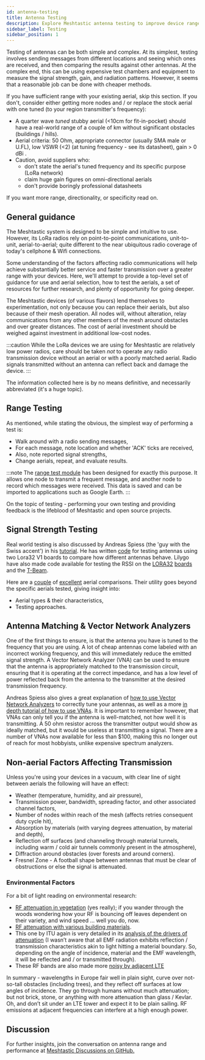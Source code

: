 ```yaml
---
id: antenna-testing
title: Antenna Testing
description: Explore Meshtastic antenna testing to improve device range. Learn simple to advanced techniques for selecting the right antenna, ensuring effective and cost-efficient communication.
sidebar_label: Testing
sidebar_position: 1
---
```


Testing of antennas can be both simple and complex. At its simplest, testing involves sending messages from different locations and seeing which ones are received, and then comparing the results against other antennas. At the complex end, this can be using expensive test chambers and equipment to measure the signal strength, gain, and radiation patterns. However, it seems that a reasonable job can be done with cheaper methods.

If you have sufficient range with your existing aerial, skip this section. If you don't, consider either getting more nodes and / or replace the stock aerial with one tuned (to your region transmitter's frequency):

- A quarter wave _tuned_ stubby aerial (\<10cm for fit-in-pocket) should have a real-world range of a couple of km without significant obstacles (buildings / hills).
- Aerial criteria: 50 Ohm, appropriate connector (usually SMA male or U.FL), low VSWR (\<2) (at tuning frequency - see its datasheet), gain > 0 dBi .
- Caution, avoid suppliers who:
  - don't state the aerial's tuned frequency and its specific purpose (LoRa network)
  - claim huge gain figures on omni-directional aerials
  - don't provide boringly professional datasheets

If you want more range, directionality, or specificity read on.

## General guidance

The Meshtastic system is designed to be simple and intuitive to use. However, its LoRa radios rely on point-to-point communications, unit-to-unit, aerial-to-aerial; quite different to the near ubiquitous radio coverage of today's cellphone & Wifi connections.

Some understanding of the factors affecting radio communications will help achieve substantially better service and faster transmission over a greater range with your devices. Here, we'll attempt to provide a top-level set of guidance for use and aerial selection, how to test the aerials, a set of resources for further research, and plenty of opportunity for going deeper.

The Meshtastic devices (of various flavors) lend themselves to experimentation, not only because you can replace their aerials, but also because of their mesh operation. All nodes will, without alteration, relay communications from any other members of the mesh around obstacles and over greater distances. The cost of aerial investment should be weighed against investment in additional low-cost nodes.

:::caution
While the LoRa devices we are using for Meshtastic are relatively low power radios, care should be taken _not_ to operate any radio transmission device without an aerial or with a poorly matched aerial. Radio signals transmitted without an antenna can reflect back and damage the device.
:::

The information collected here is by no means definitive, and necessarily abbreviated (it's a huge topic).

## Range Testing

As mentioned, while stating the obvious, the simplest way of performing a test is:

- Walk around with a radio sending messages,
- For each message, note location and whether 'ACK' ticks are received,
- Also, note reported signal strengths,
- Change aerials, repeat, and evaluate results.

:::note
The [range test module](/docs/configuration/module/range-test) has been designed for exactly this purpose. It allows one node to transmit a frequent message, and another node to record which messages were received. This data is saved and can be imported to applications such as Google Earth.
:::

On the topic of testing - performing your own testing and providing feedback is the lifeblood of Meshtastic and open source projects.

## Signal Strength Testing

Real world testing is also discussed by Andreas Spiess (the 'guy with the Swiss accent') in his [tutorial](https://www.youtube.com/watch?v=J3PBL9oLPX8). He has written [code](https://github.com/SensorsIot/Antenna-Tester) for testing antennas using two Lora32 V1 boards to compare how different antennas behave. Lilygo have also made code available for testing the RSSI on the [LORA32](https://github.com/LilyGO/TTGO-LORA32) [boards](https://github.com/Xinyuan-LilyGO/TTGO-LoRa-Series) and the [T-Beam](https://github.com/LilyGO/TTGO-T-Beam).

Here are a [couple](https://medium.com/home-wireless/testing-lora-antennas-at-915mhz-6d6b41ac8f1d) of [excellent](https://medium.com/home-wireless/testing-and-reviewing-lora-antennas-5b37dfa594a3) aerial comparisons. Their utility goes beyond the specific aerials tested, giving insight into:

- Aerial types & their characteristics,
- Testing approaches.

## Antenna Matching & Vector Network Analyzers

One of the first things to ensure, is that the antenna you have is tuned to the frequency that you are using. A lot of cheap antennas come labeled with an incorrect working frequency, and this will immediately reduce the emitted signal strength. A Vector Network Analyzer (VNA) can be used to ensure that the antenna is appropriately matched to the transmission circuit, ensuring that it is operating at the correct impedance, and has a low level of power reflected back from the antenna to the transmitter at the desired transmission frequency.

Andreas Spiess also gives a great explanation of [how to use Vector Network Analyzers](https://www.youtube.com/watch?v=ZpKoLvqOWyc) to correctly tune your antennas, as well as a more [in depth tutorial of how to use VNAs](https://www.youtube.com/watch?v=_pjcEKQY_Tk). It is important to remember however, that VNAs can only tell you if the antenna is well-matched, not how well it is transmitting. A 50 ohm resistor across the transmitter output would show as ideally matched, but it would be useless at transmitting a signal. There are a number of VNAs now available for less than $100, making this no longer out of reach for most hobbyists, unlike expensive spectrum analyzers.

## Non-aerial Factors Affecting Transmission

Unless you're using your devices in a vacuum, with clear line of sight between aerials the following will have an effect:

- Weather (temperature, humidity, and air pressure),
- Transmission power, bandwidth, spreading factor, and other associated channel factors,
- Number of nodes within reach of the mesh (affects retries consequent duty cycle hit),
- Absorption by materials (with varying degrees attenuation, by material and depth),
- Reflection off surfaces (and channeling through material tunnels, including warm / cold air tunnels commonly present in the atmosphere),
- Diffraction around obstacles (over forests and around corners).
- Fresnel Zone - A football shape between antennas that must be clear of obstructions or else the signal is attenuated.

### Environmental Factors

For a bit of light reading on environmental research:

- [RF attenuation in vegetation](https://web.archive.org/web/20201216041455/https://www.itu.int/dms_pubrec/itu-r/rec/p/R-REC-P.833-9-201609-I!!PDF-E.pdf) (yes really); if you wander through the woods wondering how your RF is bouncing off leaves dependent on their variety, and wind speed … well you do, now.
- [RF attenuation with various building materials](https://web.archive.org/web/20230606172231/https://www.ofcom.org.uk/__data/assets/pdf_file/0016/84022/building_materials_and_propagation.pdf).
- This one by ITU again is very detailed in its [analysis of the drivers of attenuation](https://web.archive.org/web/20211005174833/https://www.itu.int/dms_pubrec/itu-r/rec/p/R-REC-P.2040-1-201507-I!!PDF-E.pdf) (I wasn’t aware that all EMF radiation exhibits reflection / transmission characteristics akin to light hitting a material boundary. So, depending on the angle of incidence, material and the EMF wavelength, it will be reflected and / or transmitted through).
- These RF bands are also made more [noisy by adjacent LTE](https://www.ofcom.org.uk/__data/assets/pdf_file/0023/55922/lte-coexistence.pdf)

In summary - wavelengths in Europe fair well in plain sight, curve over not-so-tall obstacles (including trees), and they reflect off surfaces at low angles of incidence. They go through humans without much attenuation; but not brick, stone, or anything with more attenuation than glass / Kevlar. Oh, and don’t sit under an LTE tower and expect it to be plain sailing. RF emissions at adjacent frequencies can interfere at a high enough power.

## Discussion

For further insights, join the conversation on antenna range and performance at [Meshtastic Discussions on GitHub.](https://github.com/orgs/meshtastic/discussions)

